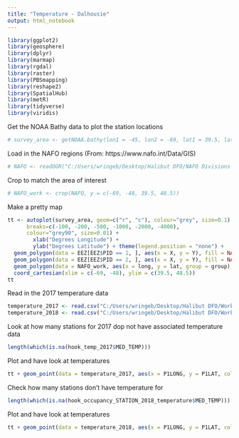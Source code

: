 ```yaml
---
title: "Temperature - Dalhousie"
output: html_notebook
---
```


```r
library(ggplot2)
library(geosphere)
library(dplyr)
library(marmap)
library(rgdal)
library(raster)
library(PBSmapping)
library(reshape2)
library(SpatialHub)
library(metR)
library(tidyverse)
library(viridis)
```


Get the NOAA Bathy data to plot the station locations
```r
# survey_area <- getNOAA.bathy(lon1 = -45, lon2 = -69, lat1 = 39.5, lat2 = 48.5, resolution = 1)
```
Load in the NAFO regions (From: https://www.nafo.int/Data/GIS)
```r
# NAFO <- readOGR("C:/Users/wringeb/Desktop/Halibut DFO/NAFO Divisions Shape File/Divisions.shp")
```

Crop to match the area of interest
```r
# NAFO_work <- crop(NAFO, y = c(-69, -48, 39.5, 48.5))
```

Make a pretty map

```r
tt <- autoplot(survey_area, geom=c("r", "c"), colour="grey", size=0.1) + scale_fill_etopo() + geom_contour(aes(z=z),
      breaks=c(-100, -200, -500, -1000, -2000, -4000),
      colour="grey90", size=0.01) +
        xlab("Degrees Longitude") +
        ylab("Degrees Latitude") + theme(legend.position = "none") +
  geom_polygon(data = EEZ[EEZ$PID == 1, ], aes(x = X, y = Y), fill = NA, colour = "black", linetype = 2) + # Keyhole
  geom_polygon(data = EEZ[EEZ$PID == 2, ], aes(x = X, y = Y), fill = NA, colour = "black", linetype = 2) + 
  geom_polygon(data = NAFO_work, aes(x = long, y = lat, group = group), fill = NA, colour = "black") +
  coord_cartesian(xlim = c(-69, -48), ylim = c(39.5, 48.5))
tt
```

Read in the 2017 temperature data

```r
temperature_2017 <- read.csv("C:/Users/wringeb/Desktop/Halibut DFO/Work with collaborators/Charlotte Luo/Temperature Data/Temperature_hook_occupancy_2017.csv", header = TRUE, stringsAsFactors = FALSE)
temperature_2018 <- read.csv("C:/Users/wringeb/Desktop/Halibut DFO/Work with collaborators/Charlotte Luo/Temperature Data/Temperature_hook_occupancy_2018.csv", header = TRUE, stringsAsFactors = FALSE)
```

Look at how many stations for 2017 dop not have associated temperature data
```r
length(which(is.na(hook_temp_2017$MED_TEMP)))
```

Plot and have  look at temperatures
```r
tt + geom_point(data = temperature_2017, aes(x = P1LONG, y = P1LAT, colour = MED_TEMP, size = 2), show.legend = TRUE) + scale_colour_viridis(option = "A")
```


Check how many stations don't have temperature for
```r
length(which(is.na(hook_occupancy_STATION_2018_temperature$MED_TEMP)))
```

Plot and have  look at temperatures
```r
tt + geom_point(data = temperature_2018, aes(x = P1LONG, y = P1LAT, colour = MED_TEMP, size = 2), show.legend = TRUE) + scale_colour_viridis(option = "A")
```


